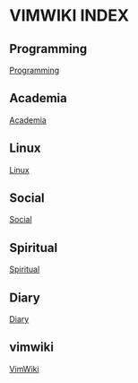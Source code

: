 = VIMWIKI INDEX =

==Programming==
[[Programming/index|Programming]]

==Academia==
[[Academia/index|Academia]]

==Linux==
[[Linux/index|Linux]]

==Social==
[[Social/index|Social]]

==Spiritual==
[[Spiritual/index|Spiritual]]

==Diary==
[[diary/diary|Diary]]

== vimwiki ==
[[vimwiki syntax|VimWiki]]

